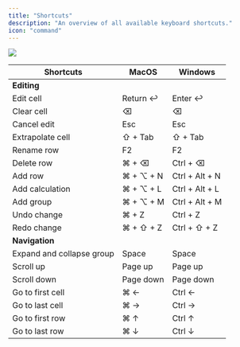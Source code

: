```yaml
---
title: "Shortcuts"
description: "An overview of all available keyboard shortcuts."
icon: "command"
---
```


<img
  class="block dark:hidden"
  src="/images/documentation/modeling/shortcuts/shortcuts-light.png"
/>

| Shortcuts                 | MacOS       | Windows          |
| --------------------------| ----------- | ---------------- |
| **Editing**               |             |                  |
| Edit cell                 | Return ↩︎    | Enter ↩︎          |
| Clear cell                | ⌫           | ⌫                |
| Cancel edit               | Esc         | Esc              |
| Extrapolate cell          | ⇧ \+ Tab    | ⇧ \+ Tab         |
| Rename row                | F2          | F2               |
| Delete row                | ⌘ \+ ⌫      | Ctrl \+ ⌫        |
| Add row                   | ⌘ \+ ⌥ \+ N | Ctrl \+ Alt \+ N |
| Add calculation           | ⌘ \+ ⌥ \+ L | Ctrl \+ Alt \+ L |
| Add group                 | ⌘ \+ ⌥ \+ M | Ctrl \+ Alt \+ M |
| Undo change               | ⌘ \+ Z      | Ctrl \+ Z        |
| Redo change               | ⌘ \+ ⇧ \+ Z | Ctrl \+ ⇧ \+ Z   |
| **Navigation**            |             |                  |
| Expand and collapse group | Space       | Space            |
| Scroll up                 | Page up     | Page up          |
| Scroll down               | Page down   | Page down        |
| Go to first cell          | ⌘ ←        | Ctrl ←         |
| Go to last cell           | ⌘ →        | Ctrl →         |
| Go to first row           | ⌘ ↑         | Ctrl ↑           |
| Go to last row            | ⌘ ↓         | Ctrl ↓           |
